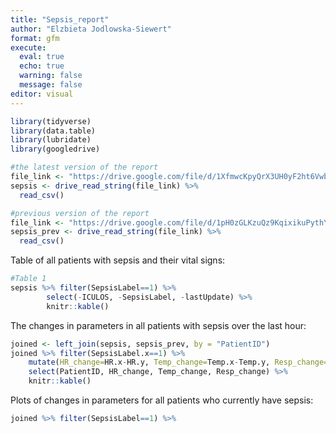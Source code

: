 ```yaml
---
title: "Sepsis_report"
author: "Elzbieta Jodlowska-Siewert"
format: gfm
execute:
  eval: true
  echo: true
  warning: false
  message: false
editor: visual
---
```


```r
library(tidyverse)
library(data.table)
library(lubridate)
library(googledrive)

#the latest version of the report
file_link <- "https://drive.google.com/file/d/1XfmwcKpyQrX3UH0yF2ht6VwbmxHMuj1h/view?usp=share_link"
sepsis <- drive_read_string(file_link) %>%
  read_csv()

#previous version of the report
file_link <- "https://drive.google.com/file/d/1pH0zGLKzuQz9KqixikuPythYqgINWWob/view?usp=share_link"
sepsis_prev <- drive_read_string(file_link) %>%
  read_csv()
```

Table of all patients with sepsis and their vital signs:

```r
#Table 1
sepsis %>% filter(SepsisLabel==1) %>%
        select(-ICULOS, -SepsisLabel, -lastUpdate) %>%
        knitr::kable()
```

The changes in parameters in all patients with sepsis over the last hour:

```r
joined <- left_join(sepsis, sepsis_prev, by = "PatientID") 
joined %>% filter(SepsisLabel.x==1) %>%
    mutate(HR_change=HR.x-HR.y, Temp_change=Temp.x-Temp.y, Resp_change=Resp.x-Resp.y) %>%
    select(PatientID, HR_change, Temp_change, Resp_change) %>%
    knitr::kable()
```

Plots of changes in parameters for all patients who currently have sepsis:

```r
joined %>% filter(SepsisLabel==1) %>%
```

